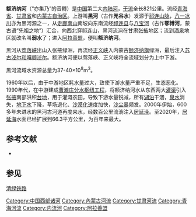 {{Infobox_river 
  | river_name = 额济纳河（黑河）
  | image_name =
  | image_size =
  | caption = 
  | origin = [[祁连山|祁连山]]
  | mouth = [[居延海|居延海]]
  | basin_countries =[[中国|中国]]
  | length = 821公里
  | elevation = 
  | mouth_elevation = 
  | discharge = 37-40×10<sup>8</sup>m<sup>3</sup>
  | watershed = 
}}
{{not|额尔古纳河}}
'''额济纳河'''（“亦集乃”的音轉）是[[中国|中国]]第二大[[内陆河|内陆河]]，[[干流|干流]]全长821公里。流经[[青海省|青海省]]、[[甘肃省|甘肃省]]和[[内蒙古自治区|内蒙古自治区]]。上游叫'''黑河'''（古作'''羌谷水'''）发源于[[祁连山脉|祁连山脉]]，[[八一冰川|八一冰川]]亦为黑河源之一，从[[走廊南山|走廊南山]]南坡向东南流经[[祁连县|祁连县]]与[[八宝河|八宝河]]（古作'''鄂博河'''，蒙古语“先祖之地”）汇合，向西北穿祁连山，黑河流淌在甘肃[[张掖|张掖]]地区；流到[[酒泉|酒泉]]地区就改名叫'''弱水'''了；进入[[阿拉善盟|阿拉善盟]]，便叫'''额济纳河'''。

黑河从[[莺落峡|莺落峡]]出山入张掖绿洲，再流经[[正义峡|正义峡]]入内蒙古[[额济纳旗|额济纳旗]]绿洲，最后注入[[居延海|苏古淖尔和嘎顺淖尔]]。额济纳河便以莺落峡、正义峡将全流域划分为上中下游。

黑河流域水资源总量为37-40×10<sup>8</sup>m<sup>3</sup>。

1960年以后，由于中游地区耗水量过大，致使下游水量严重不足，生态恶化。1990年代，在中游建成[[曹滩庄分水枢纽工程|曹滩庄分水枢纽工程]]，将额济纳河水从东西两大[[灌渠|灌渠]]引入[[张掖|张掖]]南部洪积[[台地|台地]]，用于灌溉农田，导致下游水量锐减，所有[[湖泊|湖泊]]干涸，[[泉水|泉水]]消失，[[地下水|地下水]]下降，草场退化、[[沙漠化|沙漠化]]速度加快，[[沙尘暴|沙尘暴]]频发。2000年伊始，600多年未进水的黑河古河道再度来水，经数百公里流淌注入[[居延泽|居延泽]]。至2020年，[[居延海|居延海]]水面已经扩展到66.3平方公里，为百年来最大。

==参考文献==
*{{cite journal zh|title=祁连山以北地区生态植被的变化规律|journal=科技导报|date=2006|author=金晓媚 万力 李文梅|coauthors=|volume=25|issue=3|pages=18-21|id= |url=|format=|accessdate=}}
==参见==
[[清绿铁路|清绿铁路]]
{{河西走廊内陆河水系}}
{{中国西部诸河}}
{{中国河流}}
{{DEFAULTSORT:Erjina}}
[[Category:中国西部诸河|Category:中国西部诸河]]
[[Category:內蒙古河流|Category:內蒙古河流]]
[[Category:甘肃河流|Category:甘肃河流]]
[[Category:青海河流|Category:青海河流]]
[[Category:内流河|Category:内流河]]
[[Category:阿拉善盟|Category:阿拉善盟]]